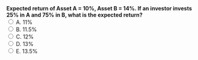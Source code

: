 ::: {.question-block}
<form onsubmit="event.preventDefault(); checkAnswer('module2_mcq_q24')" data-correct-answer="D">
<strong style="display: block;">Expected return of Asset A = 10%, Asset B = 14%. If an investor invests 25% in A and 75% in B, what is the expected return?</strong>
<label><input type="radio" name="module2_mcq_q24" value="A"> A. 11%</label><br>
<label><input type="radio" name="module2_mcq_q24" value="B"> B. 11.5%</label><br>
<label><input type="radio" name="module2_mcq_q24" value="C"> C. 12%</label><br>
<label><input type="radio" name="module2_mcq_q24" value="D"> D. 13%</label><br>
<label><input type="radio" name="module2_mcq_q24" value="E"> E. 13.5%</label><br>
</form>
<div id="feedback-module2_mcq_q24" class="feedback" data-status="" style="display:none;">
✅ Correct: D. E(Rp) = 0.25×10% + 0.75×14% = 13%.
</div>
:::
